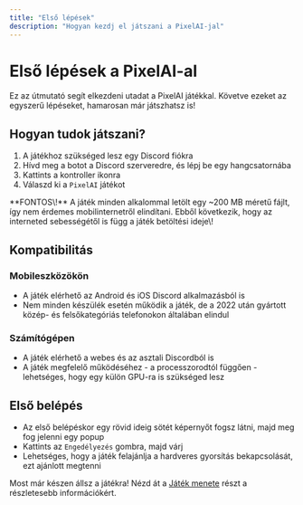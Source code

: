 ```yaml
---
title: "Első lépések"
description: "Hogyan kezdj el játszani a PixelAI-jal"
---
```


# Első lépések a PixelAI-al

Ez az útmutató segít elkezdeni utadat a PixelAI játékkal. Követve ezeket az egyszerű lépéseket, hamarosan már játszhatsz is\!

## Hogyan tudok játszani?

1. A játékhoz szükséged lesz egy Discord fiókra
2. Hívd meg a botot a Discord szerveredre, és lépj be egy hangcsatornába
3. Kattints a kontroller ikonra
4. Válaszd ki a `PixelAI` játékot

<Danger>
  **FONTOS\!** A játék minden alkalommal letölt egy ~200 MB méretű fájlt, így nem érdemes mobilinternetről elindítani. Ebből következik, hogy az interneted sebességétől is függ a játék betöltési ideje\!
</Danger>

## Kompatibilitás

### Mobileszközökön

- A játék elérhető az Android és iOS Discord alkalmazásból is
- Nem minden készülék esetén működik a játék, de a 2022 után gyártott közép- és felsőkategóriás telefonokon általában elindul

### Számítógépen

- A játék elérhető a webes és az asztali Discordból is
- A játék megfelelő működéséhez - a processzorodtól függően - lehetséges, hogy egy külön GPU-ra is szükséged lesz

## Első belépés

- Az első belépéskor egy rövid ideig sötét képernyőt fogsz látni, majd meg fog jelenni egy popup
- Kattints az `Engedélyezés` gombra, majd várj
- Lehetséges, hogy a játék felajánlja a hardveres gyorsítás bekapcsolását, ezt ajánlott megtenni

Most már készen állsz a játékra\! Nézd át a [Játék menete](/PixelAI/jatek-menete/belepes) részt a részletesebb információkért.